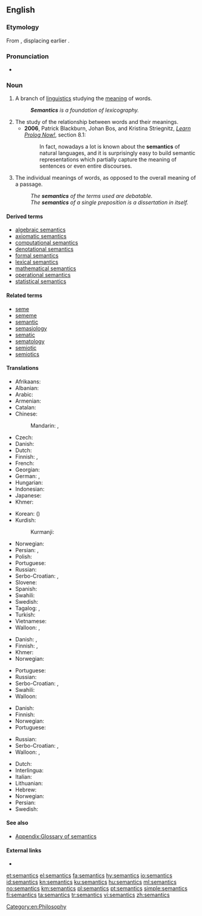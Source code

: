 ==English==

===Etymology===
From {{etyl|fr|en}} {{m|fr|sémantique}}, displacing earlier {{m|en|semasiology}}.

===Pronunciation===
* {{IPA|/sɪˈmæntɪks/|lang=en}}

===Noun===
{{wikipedia}}
{{en-noun|-}}

# {{label|en|linguistics}} A branch of [[linguistics]] studying the [[meaning]] of words. {{defdate|1893}}
#: '''''Semantics''' is a foundation of lexicography.''
# The study of the relationship between words and their meanings.
#* '''2006''', Patrick Blackburn, Johan Bos, and Kristina Striegnitz, ''[http://www.learnprolognow.org/lpnpage.php?pagetype=html&pageid=lpn-htmlse32 Learn Prolog Now!]'', section 8.1:
#*: In fact, nowadays a lot is known about the '''semantics''' of natural languages, and it is surprisingly easy to build semantic representations which partially capture the meaning of sentences or even entire discourses.
# The individual meanings of words, as opposed to the overall meaning of a passage.
#: ''The '''semantics''' of the terms used are debatable.''
#: ''The '''semantics''' of a single preposition is a dissertation in itself.''

====Derived terms====
* [[algebraic semantics]]
* [[axiomatic semantics]]
* [[computational semantics]]
* [[denotational semantics]]
* [[formal semantics]]
* [[lexical semantics]]
* [[mathematical semantics]]
* [[operational semantics]]
* [[statistical semantics]]

====Related terms====
* [[seme]]
* [[sememe]]
* [[semantic]]
* [[semasiology]]
* [[sematic]]
* [[sematology]]
* [[semiotic]]
* [[semiotics]]

====Translations====
{{trans-top|science of the meaning of words}}
* Afrikaans: {{t|af|semantiek}}
* Albanian: {{t+|sq|semantikë|f}}
* Arabic: {{t|ar|عِلْم اَلْمَعَانِي|m}}
* Armenian: {{t+|hy|իմաստաբանություն|sc=Armn}}
* Catalan: {{t+|ca|semàntica|f}}
* Chinese:
*: Mandarin: {{t|cmn|語義學|sc=Hani}}, {{t+|cmn|语义学|tr=yǔyìxué|sc=Hani}}
* Czech: {{t+|cs|sémantika|f}}
* Danish: {{t+|da|semantik|c}}
* Dutch: {{t+|nl|semantiek|f}}
* Finnish: {{t+|fi|semantiikka}}, {{t+|fi|merkitysoppi}}
* French: {{t+|fr|sémantique|f}}
* Georgian: {{t|ka|სემანტიკა|sc=Geor}}
* German: {{t+|de|Bedeutungslehre}}, {{t+|de|Semantik|f}}
* Hungarian: {{t+|hu|szemantika}}
* Indonesian: {{t+|id|semantik}}
* Japanese: {{t|ja|意味論|tr=いみろん, imiron|sc=Jpan}}
* Khmer: {{t|km|និឃណ្ដសាស្ត្រ|sc=Khmr|tr=ni’kʰoanda’sah}}
{{trans-mid}}
* Korean: {{t+|ko|의미론|sc=Kore}} ({{t+|ko|意味論|sc=Kore}})
* Kurdish:
*: Kurmanji: {{t+|kmr|watenasî|f}}
* Norwegian: {{t+|no|semantikk|m}}
* Persian: {{t|fa|علم معانی|tr='elm ma'âni|sc=fa-Arab}}, {{t|fa|معنی‌شناسی|tr=ma'ni-šenâsi|sc=fa-Arab}}
* Polish: {{t+|pl|semantyka|f}}
* Portuguese: {{t+|pt|semântica}}
* Russian: {{t+|ru|сема́нтика|f}}
* Serbo-Croatian: {{t|sh|семантика|f}}, {{t+|sh|semantika|f}}
* Slovene: {{t+|sl|pomenoslovje|n}}
* Spanish: {{t+|es|semántica|f}}
* Swahili: {{t|sw|semantiki}}
* Swedish: {{t+|sv|semantik|c}}
* Tagalog: {{t|tl|semantika}}, {{t|tl|paladiwaan}}
* Turkish: {{t+|tr|anlambilim}}
* Vietnamese: {{t+|vi|ngữ nghĩa học}}
* Walloon: {{t+|wa|semantike|f}}, {{t|wa|sinsyince|f}}
{{trans-bottom}}

{{trans-top|study of the relationship between words and their meanings}}
* Danish: {{t+|da|semantik|c}}, {{t|da|betydningslære|c}}
* Finnish: {{t+|fi|semantiikka}}, {{t+|fi|merkitysoppi}}
* Khmer: {{t|km|និឃណ្ដសាស្ត្រ|sc=Khmr|tr=ni’kʰoanda’sah}}
* Norwegian: {{t+|no|semantikk|m}}
{{trans-mid}}
* Portuguese: {{t+|pt|semântica|f}}
* Russian: {{t+|ru|сема́нтика|f}}
* Serbo-Croatian: {{t|sh|семантика|f}}, {{t+|sh|semantika|f}}
* Swahili: {{t|sw|semantiki}}
* Walloon: {{t+|wa|semantike|f}}
{{trans-bottom}}

{{trans-top|individual meanings of words}}
* Danish: {{t+|da|semantik|c}}
* Finnish: {{t+|fi|semantiikka}}
* Norwegian: {{t+|no|semantikk|m}}
* Portuguese: {{t+|pt|semântica|f}}
{{trans-mid}}
* Russian: {{t+|ru|сема́нтика|f}}
* Serbo-Croatian: {{t|sh|семантика|f}}, {{t+|sh|semantika|f}}
* Walloon: {{t+|wa|semantike|f}}, {{t|wa|sinifiance|f}}
{{trans-bottom}}

{{checktrans-top}}
* Dutch: {{t+check|nl|semantiek|f}}
* Interlingua: {{t-check|ia|semantica}}
* Italian: {{t+check|it|semantica|f}}
* Lithuanian: {{t-check|lt|semantika|f}}
* Hebrew: {{t-check|he|דקדוק}}
* Norwegian: {{t+check|no|semantikk|c}}
* Persian: {{t-check|fa|معنی‌شناسی|tr=ma'ni-shenasi}}
* Swedish: {{t+check|sv|semantik|c}}
{{trans-bottom}}

====See also====
* [[Appendix:Glossary of semantics]]

====External links====
<!-- Note: absent in Webster 1913 and Century 1911 -->
* {{R:OneLook}}

[[Category:en:Philosophy]]

[[et:semantics]]
[[el:semantics]]
[[fa:semantics]]
[[hy:semantics]]
[[io:semantics]]
[[id:semantics]]
[[kn:semantics]]
[[ku:semantics]]
[[hu:semantics]]
[[ml:semantics]]
[[no:semantics]]
[[km:semantics]]
[[pl:semantics]]
[[pt:semantics]]
[[simple:semantics]]
[[fi:semantics]]
[[ta:semantics]]
[[tr:semantics]]
[[vi:semantics]]
[[zh:semantics]]